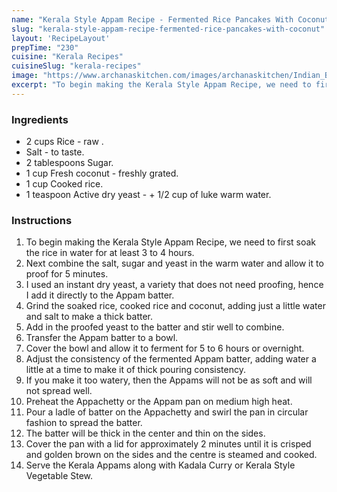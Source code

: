 ---
name: "Kerala Style Appam Recipe - Fermented Rice Pancakes With Coconut"
slug: "kerala-style-appam-recipe-fermented-rice-pancakes-with-coconut"
layout: 'RecipeLayout'
prepTime: "230"
cuisine: "Kerala Recipes"
cuisineSlug: "kerala-recipes"
image: "https://www.archanaskitchen.com/images/archanaskitchen/Indian_Breakfast_Tiffins/Kerala_Style_Appam_Recipes_with_Vegetable_Stew-1.jpg"
excerpt: "To begin making the Kerala Style Appam Recipe, we need to first soak the rice in water for at least 3 to 4 hours"
---

### Ingredients

- 2 cups Rice - raw .
- Salt - to taste.
- 2 tablespoons Sugar.
- 1 cup Fresh coconut - freshly grated.
- 1 cup Cooked rice.
- 1 teaspoon Active dry yeast -  + 1/2 cup of luke warm water.

### Instructions

1. To begin making the Kerala Style Appam Recipe, we need to first soak the rice in water for at least 3 to 4 hours.
1. Next combine the salt, sugar and yeast in the warm water and allow it to proof for 5 minutes.
1. I used an instant dry yeast, a variety that does not need proofing, hence I add it directly to the Appam batter.
1. Grind the soaked rice, cooked rice and coconut, adding just a little water and salt to make a thick batter.
1. Add in the proofed yeast to the batter and stir well to combine.
1. Transfer the Appam batter to a bowl.
1. Cover the bowl and allow it to ferment for 5 to 6 hours or overnight.
1. Adjust the consistency of the fermented Appam batter, adding water a little at a time to make it of thick pouring consistency.
1. If you make it too watery, then the Appams will not be as soft and will not spread well.
1. Preheat the Appachetty or the Appam pan on medium high heat.
1. Pour a ladle of batter on the Appachetty and swirl the pan in circular fashion to spread the batter.
1. The batter will be thick in the center and thin on the sides.
1. Cover the pan with a lid for approximately 2 minutes until it is crisped and golden brown on the sides and the centre is steamed and cooked.
1. Serve the Kerala Appams along with Kadala Curry or Kerala Style Vegetable Stew.
